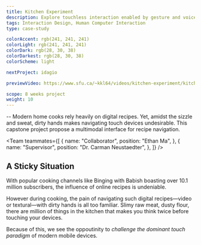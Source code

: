 ```yaml
---
title: Kitchen Experiment
description: Explore touchless interaction enabled by gesture and voice
tags: Interaction Design, Human Computer Interaction
type: case-study

colorAccent: rgb(241, 241, 241)
colorLight: rgb(241, 241, 241)
colorDark: rgb(28, 30, 38)
colorDarkest: rgb(28, 30, 38)
colorScheme: light

nextProject: idagio

previewVideo: https://www.sfu.ca/~kkl64/videos/kitchen-experiment/kitchen-experiment-cover.mp4

scope: 8 weeks project
weight: 10
---
```


<FullImage src="/project-assets/tedxsfu/intro.jpg" width={1904} height={1128} />

-- Modern home cooks rely heavily on digital recipes. Yet, amidst the sizzle and sweat, dirty hands makes navigating touch devices undesirable. This capstone project propose a multimodal interface for recipe navigation.

<Team
  teammates={[
    {
      name: "Collaborator",
      position: "Ethan Ma",
    },
    {
      name: "Supervisor",
      position: "Dr. Carman Neustaedter",
    },
  ]}
/>

## A Sticky Situation

With popular cooking channels like Binging with Babish boasting over 10.1 million subscribers, the influence of online recipes is undeniable.

However during cooking, the pain of navigating such digital recipes—video or textural—with dirty hands is all too familiar. Slimy raw meat, dusty flour, there are million of things in the kitchen that makes you think twice before touching your devices.

Because of this, we see the oppoutinity to _challenge the dominant touch paradigm_ of modern mobile devices.
